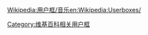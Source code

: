 {{Userbox
  |id=賀<br>綠汀
  |id-c=blue
  |id-fc    = #FFFFFF
  |info=<span lang="zh-tw">這個用戶喜歡聽'''[[賀綠汀]]'''的作品。</span>
  |info-c=white
  |info-s=9
  |border-c=black
  |usercategory=喜歡賀綠汀音樂的維基人
  |nocat={{{nocat|}}}}}
<noinclude>{{Clear}}[[Wikipedia:用户框/音乐]][[Category:维基百科相关用户框]][[en:Wikipedia:Userboxes/]]</noinclude>